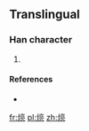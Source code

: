 ==Translingual==

===Han character===
{{Han char|rn=86|rad=火|as=09|sn=13|four=|canj=FYRN,FYRU}}

# {{defn|Han|sort=火09}}

====References====
* {{Han ref|kx=0678.161|hdz=80029.070|uh=7177|ud=29047}}

[[fr:煷]]
[[pl:煷]]
[[zh:煷]]
